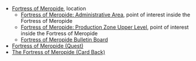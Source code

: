 {{Disambiguation}}
* [[Fortress of Meropide]], location
** [[Fortress of Meropide: Administrative Area]], point of interest inside the Fortress of Meropide
** [[Fortress of Meropide: Production Zone Upper Level]], point of interest inside the Fortress of Meropide
** [[Fortress of Meropide Bulletin Board]]
* [[Fortress of Meropide (Quest)]]
* [[The Fortress of Meropide (Card Back)]]